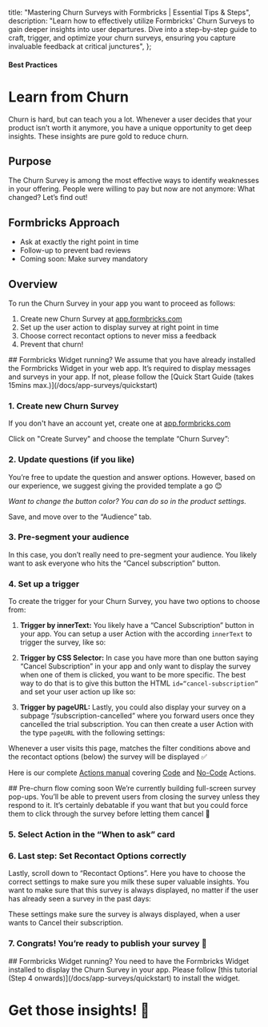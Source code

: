 

  title: "Mastering Churn Surveys with Formbricks | Essential Tips & Steps",
  description:
    "Learn how to effectively utilize Formbricks' Churn Surveys to gain deeper insights into user departures. Dive into a step-by-step guide to craft, trigger, and optimize your churn surveys, ensuring you capture invaluable feedback at critical junctures",
};

#### Best Practices

# Learn from Churn

Churn is hard, but can teach you a lot. Whenever a user decides that your product isn’t worth it anymore, you have a unique opportunity to get deep insights. These insights are pure gold to reduce churn.

## Purpose

The Churn Survey is among the most effective ways to identify weaknesses in your offering. People were willing to pay but now are not anymore: What changed? Let’s find out!

## Formbricks Approach

- Ask at exactly the right point in time
- Follow-up to prevent bad reviews
- Coming soon: Make survey mandatory

## Overview

To run the Churn Survey in your app you want to proceed as follows:

1. Create new Churn Survey at [app.formbricks.com](https://app.formbricks.com/)
2. Set up the user action to display survey at right point in time
3. Choose correct recontact options to never miss a feedback
4. Prevent that churn!

<Note>
  ## Formbricks Widget running? We assume that you have already installed the Formbricks Widget in your web
  app. It’s required to display messages and surveys in your app. If not, please follow the [Quick Start Guide
  (takes 15mins max.)](/docs/app-surveys/quickstart)
</Note>

### 1. Create new Churn Survey

If you don't have an account yet, create one at [app.formbricks.com](https://app.formbricks.com/auth/signup)

Click on "Create Survey" and choose the template “Churn Survey”:

<MdxImage
  src={CreateChurnFlow}
  alt="Create churn survey by template"
  quality="100"
  className="max-w-full rounded-lg sm:max-w-3xl"
/>

### 2. Update questions (if you like)

You’re free to update the question and answer options. However, based on our experience, we suggest giving the provided template a go 😊

<MdxImage
  src={ChangeText}
  alt="Change text content"
  quality="100"
  className="max-w-full rounded-lg sm:max-w-3xl"
/>

_Want to change the button color? You can do so in the product settings._

Save, and move over to the “Audience” tab.

### 3. Pre-segment your audience

In this case, you don’t really need to pre-segment your audience. You likely want to ask everyone who hits the “Cancel subscription” button.

### 4. Set up a trigger

To create the trigger for your Churn Survey, you have two options to choose from:

1. **Trigger by innerText:** You likely have a “Cancel Subscription” button in your app. You can setup a user Action with the according `innerText` to trigger the survey, like so:

<MdxImage
  src={TriggerInnerText}
  alt="Set the trigger by inner Text"
  quality="100"
  className="max-w-full rounded-lg sm:max-w-3xl"
/>

2. **Trigger by CSS Selector:** In case you have more than one button saying “Cancel Subscription” in your app and only want to display the survey when one of them is clicked, you want to be more specific. The best way to do that is to give this button the HTML `id=“cancel-subscription”` and set your user action up like so:

<MdxImage
  src={TriggerCSS}
  alt="Set the trigger by CSS Selector"
  quality="100"
  className="max-w-full rounded-lg sm:max-w-3xl"
/>

3. **Trigger by pageURL:** Lastly, you could also display your survey on a subpage “/subscription-cancelled” where you forward users once they cancelled the trial subscription. You can then create a user Action with the type `pageURL` with the following settings:

<MdxImage
  src={TriggerPageUrl}
  alt="Set the trigger by page URL"
  quality="100"
  className="max-w-full rounded-lg sm:max-w-3xl"
/>

Whenever a user visits this page, matches the filter conditions above and the recontact options (below) the survey will be displayed ✅

Here is our complete [Actions manual](/docs/actions/why) covering [Code](/docs/actions/code) and [No-Code](/docs/actions/no-code) Actions.

<Note>
  ## Pre-churn flow coming soon We’re currently building full-screen survey pop-ups. You’ll be able to prevent
  users from closing the survey unless they respond to it. It’s certainly debatable if you want that but you
  could force them to click through the survey before letting them cancel 🤷
</Note>

### 5. Select Action in the “When to ask” card

<MdxImage
  src={SelectAction}
  alt="Select feedback button action"
  quality="100"
  className="max-w-full rounded-lg sm:max-w-3xl"
/>

### 6. Last step: Set Recontact Options correctly

Lastly, scroll down to “Recontact Options”. Here you have to choose the correct settings to make sure you milk these super valuable insights. You want to make sure that this survey is always displayed, no matter if the user has already seen a survey in the past days:

<MdxImage
  src={RecontactOptions}
  alt="Set recontact options"
  quality="100"
  className="max-w-full rounded-lg sm:max-w-3xl"
/>

These settings make sure the survey is always displayed, when a user wants to Cancel their subscription.

### 7. Congrats! You’re ready to publish your survey 💃

<MdxImage
  src={PublishSurvey}
  alt="Publish survey"
  quality="100"
  className="max-w-full rounded-lg sm:max-w-3xl"
/>

<Note>
  ## Formbricks Widget running? You need to have the Formbricks Widget installed to display the Churn Survey
  in your app. Please follow [this tutorial (Step 4 onwards)](/docs/app-surveys/quickstart)
  to install the widget.
</Note>

###

# Get those insights! 🎉
